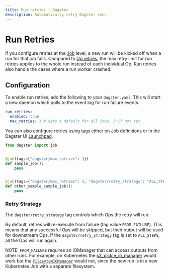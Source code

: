```yaml
---
title: Run retries | Dagster
description: Automatically retry Dagster runs
---
```


# Run Retries

If you configure retries at the [Job](/\_apidocs/jobs#jobs) level, a new run will be kicked off when a run for that job fails. Compared to [Op retries](/concepts/ops-jobs-graphs/op-retries), the max retry limit for run retries applies to the whole run instead of each individual Op. Run retries also handle the cases where a run worker crashed.

## Configuration

To enable run retries, add the following to your `dagster.yaml`. This will start a new daemon which polls to the event log for run failure events.

```yaml file=/deploying/dagster_instance/dagster.yaml startafter=start_run_retries endbefore=end_run_retries
run_retries:
  enabled: true
  max_retries: 3 # Sets a default for all jobs. 0 if not set
```

You can also configure retries using tags either on Job definitions or in the Dagster UI [Launchpad](/concepts/dagster-ui#launchpad-tab).

```python file=/deploying/job_retries.py
from dagster import job


@job(tags={"dagster/max_retries": 3})
def sample_job():
    pass


@job(tags={"dagster/max_retries": 3, "dagster/retry_strategy": "ALL_STEPS"})
def other_sample_sample_job():
    pass
```

### Retry Strategy

The `dagster/retry_strategy` tag controls which Ops the retry will run.

By default, retries will re-execute from failure (tag value `FROM_FAILURE`). This means that any successful Ops will be skipped, but their output will be used for downstream Ops. If the `dagster/retry_strategy` tag is set to `ALL_STEPS`, all the Ops will run again.

NOTE: `FROM_FAILURE` requires an IOManager that can access outputs from other runs. For example, on Kubernetes the [s3\_pickle_io_manager](/\_apidocs/libraries/dagster-aws#dagster_aws.s3.s3\_pickle_io_manager) would work but the [`FilesytemIOManager`](https://docs.dagster.io/\_apidocs/io-managers#dagster.FilesytemIOManager) would not, since the new run is in a new Kubernetes Job with a separate filesystem.
